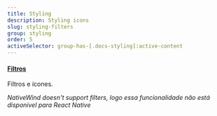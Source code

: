 ```yaml
---
title: Styling
description: Styling icons
slug: styling-filters
group: styling
order: 5
activeSelector: group-has-[.docs-styling]:active-content
---
```


#### [Filtros](https://tailwindcss.com/docs/blur)
Filtros e ícones.

*NativeWind doesn't support filters, logo essa funcionalidade não está disponível para React Native*
